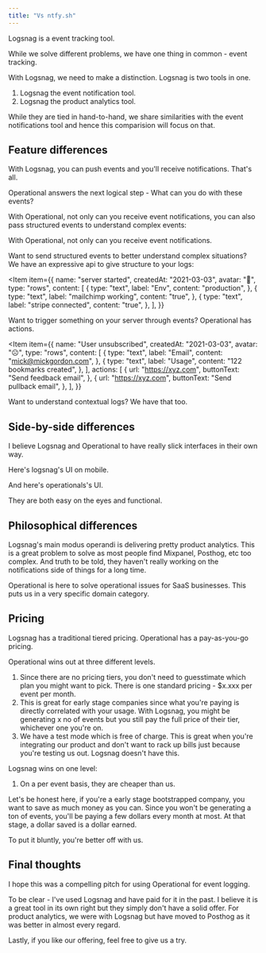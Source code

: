 ```yaml
---
title: "Vs ntfy.sh"
---
```



Logsnag is a event tracking tool.

While we solve different problems, we have one thing in common - event tracking.

With Logsnag, we need to make a distinction. Logsnag is two tools in one.

1. Logsnag the event notification tool.
2. Logsnag the product analytics tool.

While they are tied in hand-to-hand, we share similarities with the event notifications tool and hence this comparision will focus on that.

## Feature differences

With Logsnag, you can push events and you'll receive notifications. That's all.

Operational answers the next logical step - What can you do with these events?

With Operational, not only can you receive event notifications, you can also pass structured events to understand complex events:

With Operational, not only can you receive event notifications.

Want to send structured events to better understand complex situations? We have an expressive api to give structure to your logs:

<Item
  item={{
    name: "server started",
    createdAt: "2021-03-03",
    avatar: "🤖",
    type: "rows",
    content: [
      {
        type: "text",
        label: "Env",
        content: "production",
      },
      {
        type: "text",
        label: "mailchimp working",
        content: "true",
      },
      {
        type: "text",
        label: "stripe connected",
        content: "true",
      },
    ],
  }}
></Item>

Want to trigger something on your server through events? Operational has actions.

<Item
  item={{
    name: "User unsubscribed",
    createdAt: "2021-03-03",
    avatar: "☹️",
    type: "rows",
    content: [
      {
        type: "text",
        label: "Email",
        content: "mick@mickgordon.com",
      },
      {
        type: "text",
        label: "Usage",
        content: "122 bookmarks created",
      },
    ],
    actions: [
      {
        url: "https://xyz.com",
        buttonText: "Send feedback email",
      },
      {
        url: "https://xyz.com",
        buttonText: "Send pullback email",
      },
    ],
  }}
></Item>

Want to understand contextual logs? We have that too.

## Side-by-side differences

I believe Logsnag and Operational to have really slick interfaces in their own way.

Here's logsnag's UI on mobile.

And here's operationals's UI.

They are both easy on the eyes and functional.

## Philosophical differences

Logsnag's main modus operandi is delivering pretty product analytics. This is a great problem to solve as most people find Mixpanel, Posthog, etc too complex. And truth to be told, they haven't really working on the notifications side of things for a long time.

Operational is here to solve operational issues for SaaS businesses. This puts us in a very specific domain category.

## Pricing

Logsnag has a traditional tiered pricing. Operational has a pay-as-you-go pricing.

Operational wins out at three different levels.

1. Since there are no pricing tiers, you don't need to guesstimate which plan you might want to pick. There is one standard pricing - $x.xxx per event per month.
2. This is great for early stage companies since what you're paying is directly correlated with your usage. With Logsnag, you might be generating x no of events but you still pay the full price of their tier, whichever one you're on.
3. We have a test mode which is free of charge. This is great when you're integrating our product and don't want to rack up bills just because you're testing us out.
Logsnag doesn't have this.

Logsnag wins on one level:

1. On a per event basis, they are cheaper than us.

Let's be honest here, if you're a early stage bootstrapped company, you want to save as much money as you can. Since you won't be generating a ton of events, you'll be paying a few dollars every month at most. At that stage, a dollar saved is a dollar earned.

To put it bluntly, you're better off with us.

## Final thoughts

I hope this was a compelling pitch for using Operational for event logging.

To be clear - I've used Logsnag and have paid for it in the past. I believe it is a great tool in its own right but they simply don't have a solid offer. For product analytics, we were with Logsnag but have moved to Posthog as it was better in almost every regard.

Lastly, if you like our offering, feel free to give us a try.
